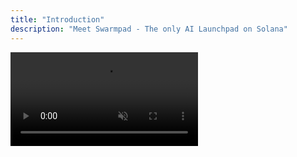 ```yaml
---
title: "Introduction"
description: "Meet Swarmpad - The only AI Launchpad on Solana"
---
```


<div style={{
  position: 'relative',
  minHeight: '100vh',
  overflow: 'hidden',
  marginTop: '-80px',
  paddingTop: '0'
}}>
  <video
    autoPlay
    loop
    muted
    playsInline
    style={{
      position: 'fixed',
      top: '50%',
      left: '50%',
      minWidth: '100%',
      minHeight: '100%',
      width: 'auto',
      height: 'auto',
      transform: 'translate(-50%, -50%)',
      objectFit: 'cover',
      zIndex: -1
    }}
    src="/videos/swpvideo.mp4"
  />
  <div style={{
    position: 'relative',
    zIndex: 1,
    minHeight: '100vh',
    display: 'flex',
    alignItems: 'center',
    justifyContent: 'center',
    padding: '4rem 2rem'
  }}>
    <div style={{
      maxWidth: '1200px',
      width: '100%',
      textAlign: 'center'
    }}>
      <h1 style={{
        fontSize: '4rem',
        fontWeight: '700',
        color: 'white',
        marginBottom: '1.5rem',
        letterSpacing: '-0.02em'
      }}>
        Meet Swarmpad
      </h1>
      <p style={{
        fontSize: '1.5rem',
        color: 'rgba(255, 255, 255, 0.8)',
        marginBottom: '5rem',
        fontWeight: '400'
      }}>
        The only AI Launchpad on Solana
      </p>

      <div style={{
        display: 'grid',
        gridTemplateColumns: 'repeat(2, 1fr)',
        gap: '1.5rem',
        maxWidth: '900px',
        margin: '0 auto'
      }}>
        <Card
          title="What is this platform?"
          icon="book-open"
          href="/quickstart"
          style={{
            backgroundColor: 'rgba(255, 255, 255, 0.05)',
            border: '1px solid rgba(255, 255, 255, 0.1)',
            borderRadius: '16px',
            padding: '2.5rem',
            textAlign: 'left',
            transition: 'all 0.3s ease',
            cursor: 'pointer',
            ':hover': {
              backgroundColor: 'rgba(255, 255, 255, 0.08)',
              borderColor: 'rgba(255, 255, 255, 0.2)',
              transform: 'translateY(-2px)'
            }
          }}
        >
          <div style={{ color: 'rgba(255, 255, 255, 0.7)', fontSize: '1rem', marginTop: '0.5rem' }}>
            Discover what makes this documentation platform unique and powerful.
          </div>
        </Card>

        <Card
          title="What is MDX?"
          icon="code"
          href="/essentials/markdown"
          style={{
            backgroundColor: 'rgba(255, 255, 255, 0.05)',
            border: '1px solid rgba(255, 255, 255, 0.1)',
            borderRadius: '16px',
            padding: '2.5rem',
            textAlign: 'left',
            transition: 'all 0.3s ease',
            cursor: 'pointer',
            ':hover': {
              backgroundColor: 'rgba(255, 255, 255, 0.08)',
              borderColor: 'rgba(255, 255, 255, 0.2)',
              transform: 'translateY(-2px)'
            }
          }}
        >
          <div style={{ color: 'rgba(255, 255, 255, 0.7)', fontSize: '1rem', marginTop: '0.5rem' }}>
            Understanding the powerful MDX format for documentation.
          </div>
        </Card>

        <Card
          title="Quickstart"
          icon="rocket"
          href="/quickstart"
          style={{
            backgroundColor: 'rgba(255, 255, 255, 0.05)',
            border: '1px solid rgba(255, 255, 255, 0.1)',
            borderRadius: '16px',
            padding: '2.5rem',
            textAlign: 'left',
            transition: 'all 0.3s ease',
            cursor: 'pointer',
            ':hover': {
              backgroundColor: 'rgba(255, 255, 255, 0.08)',
              borderColor: 'rgba(255, 255, 255, 0.2)',
              transform: 'translateY(-2px)'
            }
          }}
        >
          <div style={{ color: 'rgba(255, 255, 255, 0.7)', fontSize: '1rem', marginTop: '0.5rem' }}>
            Begin building your documentation in minutes.
          </div>
        </Card>

        <Card
          title="Developers"
          icon="terminal"
          href="/api-reference/introduction"
          style={{
            backgroundColor: 'rgba(255, 255, 255, 0.05)',
            border: '1px solid rgba(255, 255, 255, 0.1)',
            borderRadius: '16px',
            padding: '2.5rem',
            textAlign: 'left',
            transition: 'all 0.3s ease',
            cursor: 'pointer',
            ':hover': {
              backgroundColor: 'rgba(255, 255, 255, 0.08)',
              borderColor: 'rgba(255, 255, 255, 0.2)',
              transform: 'translateY(-2px)'
            }
          }}
        >
          <div style={{ color: 'rgba(255, 255, 255, 0.7)', fontSize: '1rem', marginTop: '0.5rem' }}>
            Home to all developers building with our platform.
          </div>
        </Card>
      </div>
    </div>
  </div>
</div>